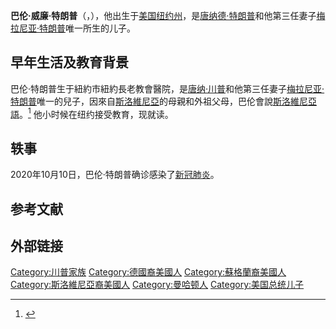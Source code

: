 {{noteTA
|T=zh-hans:巴伦·特朗普;zh-hant:巴伦·特朗普;zh-cn:巴伦·特朗普;zh-tw:巴倫·川普;zh-hk:巴倫·特朗普;zh-mo:巴伦·特朗普;
|1=zh:唐納德;zh-hans:唐纳德;zh-hant:唐納德;zh-tw:唐納;zh-cn:唐纳德;zh-hk:當勞;zh-mo:當勞;
|2=zh:特朗普;zh-hans:特朗普;zh-hant:特朗普;zh-tw:川普;zh-cn:特朗普;zh-hk:特朗普;zh-mo:杜林普;
|3=zh-hans:弗雷德;zh-hant:弗雷萊德;zh-cn:弗雷德;zh-tw:佛瑞德;zh-hk:費德;zh-mo:費德;
|4=zh-hant:飛黃騰達; zh-cn:谁是接班人; zh-tw:誰是接班人; zh-hk:飛黃騰達; zh-sg:飛黃騰達;
|5=zh-hans:伊万卡; zh-hant:伊萬卡; zh-cn:伊万卡;
|6=zh-hans:梅拉尼亚; zh-hant:梅拉尼亞; zh-cn:梅拉尼娅;
}}
{{Infobox person
| name               = 巴伦·特朗普
| image              = File:Barron Trump on the White House South Lawn.jpg
| caption            = 2019年8月的巴伦·特朗普
| birth_name         = Barron William Trump
| birth_date         = {{birth date and age|2006|03|20|mf=y}}
| birth_place        = {{USA}}[[纽约州|纽约州]][[曼哈顿|曼哈顿]]
| education          = {{le|圣安德鲁圣公会学校|St. Andrew's Episcopal School}}<br/>{{le|哥伦比亚语法预备学校|Columbia Grammar & Preparatory School}}（就读中）
| occupation         = 學生
| known_for          = 
| party              = 
| parents            = {{plainlist|
* [[唐納·川普|唐納·川普]] （父親）
* [[梅拉尼亚·特朗普|梅拉尼亚·特朗普]] （母親）
}}
| relatives          = 見{{le|唐納德·特朗普的家庭|Family of Donald Trump}}
}}

'''巴伦·威廉·特朗普'''（{{lang-en|Barron William Trump}}，{{bd|2006年|3月20日}}），他出生于[[美国|美国]][[纽约州|纽约州]]，是[[唐纳德·特朗普|唐纳德·特朗普]]和他第三任妻子[[梅拉尼亚·特朗普|梅拉尼亚·特朗普]]唯一所生的儿子。

== 早年生活及教育背景 ==
巴伦·特朗普生于紐約市紐約長老教會醫院，是[[唐纳·川普|唐纳·川普]]和他第三任妻子[[梅拉尼亚·特朗普|梅拉尼亚·特朗普]]唯一的兒子，因來自[[斯洛維尼亞|斯洛維尼亞]]的母親和外祖父母，巴伦會說[[斯洛文尼亞語|斯洛維尼亞語]]。<ref>{{Cite web |url=https://www.marieclaire.fr/,six-choses-a-savoir-sur-barron-trump-le-fils-de-donald-et-melania,834021.asp |title=Six choses à savoir sur Barron, le fils de Donald et Mélania Trump |access-date=2021-01-21 |archive-date=2021-01-20 |archive-url=https://web.archive.org/web/20210120063933/https://www.marieclaire.fr/,six-choses-a-savoir-sur-barron-trump-le-fils-de-donald-et-melania,834021.asp |dead-url=no }}</ref>
他小时候在纽约接受教育，现就读{{le|哥伦比亚语法预备学校|Columbia Grammar & Preparatory School}}。

== 轶事 ==
2020年10月10日，巴伦·特朗普确诊感染了[[新冠肺炎|新冠肺炎]]。

== 参考文献 ==
{{Reflist|30em}}
{{Trump}}

== 外部链接 ==
{{DEFAULTSORT: Trump, Barron}}
[[Category:川普家族|Category:川普家族]]
[[Category:德國裔美國人|Category:德國裔美國人]]
[[Category:蘇格蘭裔美國人|Category:蘇格蘭裔美國人]]
[[Category:斯洛維尼亞裔美國人|Category:斯洛維尼亞裔美國人]]
[[Category:曼哈顿人|Category:曼哈顿人]]
[[Category:美国总统儿子|Category:美国总统儿子]]